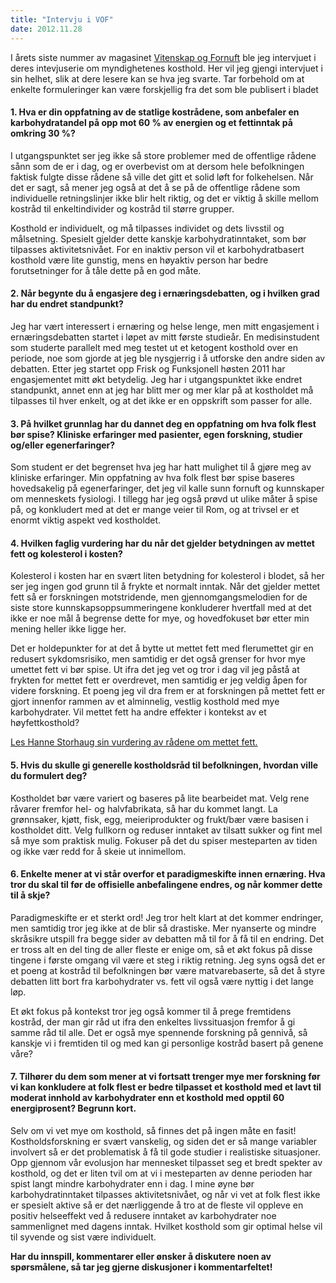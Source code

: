 ```yaml
---
title: "Intervju i VOF"
date: 2012.11.28
---
```


I årets siste nummer av magasinet [Vitenskap og Fornuft](http://www.vof.no) ble jeg intervjuet i deres intevjuserie om myndighetenes kosthold. Her vil jeg gjengi intervjuet i sin helhet, slik at dere lesere kan se hva jeg svarte. Tar forbehold om at enkelte formuleringer kan være forskjellig fra det som ble publisert i bladet

#### 1. Hva er din oppfatning av de statlige kostrådene, som anbefaler en karbohydratandel på opp mot 60 % av energien og et fettinntak på omkring 30 %?

I utgangspunktet ser jeg ikke så store problemer med de offentlige rådene sånn som de er i dag, og er overbevist om at dersom hele befolkningen faktisk fulgte disse rådene så ville det gitt et solid løft for folkehelsen. Når det er sagt, så mener jeg også at det å se på de offentlige rådene som individuelle retningslinjer ikke blir helt riktig, og det er viktig å skille mellom kostråd til enkeltindivider og kostråd til større grupper.

Kosthold er individuelt, og må tilpasses individet og dets livsstil og målsetning. Spesielt gjelder dette kanskje karbohydratinntaket, som bør tilpasses aktivitetsnivået. For en inaktiv person vil et karbohydratbasert kosthold være lite gunstig, mens en høyaktiv person har bedre forutsetninger for å tåle dette på en god måte.

#### 2. Når begynte du å engasjere deg i ernæringsdebatten, og i hvilken grad har du endret standpunkt?

Jeg har vært interessert i ernæring og helse lenge, men mitt engasjement i ernæringsdebatten startet i løpet av mitt første studieår. En medisinstudent som studerte parallelt med meg testet ut et ketogent kosthold over en periode, noe som gjorde at jeg ble nysgjerrig i å utforske den andre siden av debatten. Etter jeg startet opp Frisk og Funksjonell høsten 2011 har engasjementet mitt økt betydelig. Jeg har i utgangspunktet ikke endret standpunkt, annet enn at jeg har blitt mer og mer klar på at kostholdet må tilpasses til hver enkelt, og at det ikke er en oppskrift som passer for alle.

#### 3. På hvilket grunnlag har du dannet deg en oppfatning om hva folk flest bør spise? Kliniske erfaringer med pasienter, egen forskning, studier og/eller egenerfaringer?

Som student er det begrenset hva jeg har hatt mulighet til å gjøre meg av kliniske erfaringer. Min oppfatning av hva folk flest bør spise baseres hovedsakelig på egenerfaringer, det jeg vil kalle sunn fornuft og kunnskaper om menneskets fysiologi. I tillegg har jeg også prøvd ut ulike måter å spise på, og konkludert med at det er mange veier til Rom, og at trivsel er et enormt viktig aspekt ved kostholdet.

#### 4. Hvilken faglig vurdering har du når det gjelder betydningen av mettet fett og kolesterol i kosten?

Kolesterol i kosten har en svært liten betydning for kolesterol i blodet, så her ser jeg ingen god grunn til å frykte et normalt inntak. Når det gjelder mettet fett så er forskningen motstridende, men gjennomgangsmelodien for de siste store kunnskapsoppsummeringene konkluderer hvertfall med at det ikke er noe mål å begrense dette for mye, og hovedfokuset bør etter min mening heller ikke ligge her.

Det er holdepunkter for at det å bytte ut mettet fett med flerumettet gir en redusert sykdomsrisiko, men samtidig er det også grenser for hvor mye umettet fett vi bør spise. Ut ifra det jeg vet og tror i dag vil jeg påstå at frykten for mettet fett er overdrevet, men samtidig er jeg veldig åpen for videre forskning. Et poeng jeg vil dra frem er at forskningen på mettet fett er gjort innenfor rammen av et alminnelig, vestlig kosthold med mye karbohydrater. Vil mettet fett ha andre effekter i kontekst av et høyfettkosthold?

[Les Hanne Storhaug sin vurdering av rådene om mettet fett.](anbefaling-fett-godt-begrunnet.qmd)

#### 5. Hvis du skulle gi generelle kostholdsråd til befolkningen, hvordan ville du formulert deg?

Kostholdet bør være variert og baseres på lite bearbeidet mat. Velg rene råvarer fremfor hel- og halvfabrikata, så har du kommet langt. La grønnsaker, kjøtt, fisk, egg, meieriprodukter og frukt/bær være basisen i kostholdet ditt. Velg fullkorn og reduser inntaket av tilsatt sukker og fint mel så mye som praktisk mulig. Fokuser på det du spiser mesteparten av tiden og ikke vær redd for å skeie ut innimellom.

#### 6. Enkelte mener at vi står overfor et paradigmeskifte innen ernæring. Hva tror du skal til før de offisielle anbefalingene endres, og når kommer dette til å skje?

Paradigmeskifte er et sterkt ord! Jeg tror helt klart at det kommer endringer, men samtidig tror jeg ikke at de blir så drastiske. Mer nyanserte og mindre skråsikre utspill fra begge sider av debatten må til for å få til en endring. Det er tross alt en del ting de aller fleste er enige om, så et økt fokus på disse tingene i første omgang vil være et steg i riktig retning. Jeg syns også det er et poeng at kostråd til befolkningen bør være matvarebaserte, så det å styre debatten litt bort fra karbohydrater vs. fett vil også være nyttig i det lange løp.

Et økt fokus på kontekst tror jeg også kommer til å prege fremtidens kostråd, der man gir råd ut ifra den enkeltes livssituasjon fremfor å gi samme råd til alle. Det er også mye spennende forskning på gennivå, så kanskje vi i fremtiden til og med kan gi personlige kostråd basert på genene våre?

#### 7. Tilhører du dem som mener at vi fortsatt trenger mye mer forskning før vi kan konkludere at folk flest er bedre tilpasset et kosthold med et lavt til moderat innhold av karbohydrater enn et kosthold med opptil 60 energiprosent? Begrunn kort.

Selv om vi vet mye om kosthold, så finnes det på ingen måte en fasit! Kostholdsforskning er svært vanskelig, og siden det er så mange variabler involvert så er det problematisk å få til gode studier i realistiske situasjoner. Opp gjennom vår evolusjon har mennesket tilpasset seg et bredt spekter av kosthold, og det er liten tvil om at vi i mesteparten av denne perioden har spist langt mindre karbohydrater enn i dag. I mine øyne bør karbohydratinntaket tilpasses aktivitetsnivået, og når vi vet at folk flest ikke er spesielt aktive så er det nærliggende å tro at de fleste vil oppleve en positiv helseeffekt ved å redusere inntaket av karbohydrater noe sammenlignet med dagens inntak. Hvilket kosthold som gir optimal helse vil til syvende og sist være individuelt.

**Har du innspill, kommentarer eller ønsker å diskutere noen av spørsmålene, så tar jeg gjerne diskusjoner i kommentarfeltet!**
